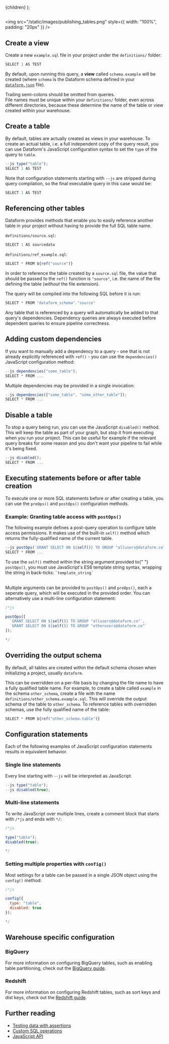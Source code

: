 
  <Documentation title="Publishing tables">{children}</Documentation>
);

##

<img src="/static/images/publishing_tables.png" style={{ width: "100%", padding: "20px" }} />

## Create a view

Create a new `example.sql` file in your project under the `definitions/` folder:

```js
SELECT 1 AS TEST
```

By default, upon running this query, a **view** called `schema.example` will be created (where `schema` is the Dataform schema defined in your [`dataform.json`](/guides/configuration#dataform.json) file).

<div className="pt-callout pt-icon-info-sign pt-intent-warning" markdown="1">
  Trailing semi-colons should be omitted from queries.
</div>

<div className="pt-callout pt-icon-info-sign pt-intent-warning" markdown="1">
  File names must be unique within your <code>definitions/</code> folder, even across different
  directories, because these determine the name of the table or view created within your warehouse.
</div>

## Create a table

By default, tables are actually created as views in your warehouse. To create an actual table, i.e. a full independent copy of the query result, you can use Dataform's JavaScript configuration syntax to set the `type` of the query to `table`.

```js
--js type("table");
SELECT 1 AS TEST
```

Note that configuration statements starting with `--js` are stripped during query compilation, so the final executable query in this case would be:

```js
SELECT 1 AS TEST
```

## Referencing other tables

Dataform provides methods that enable you to easily reference another table in your project without having to provide the full SQL table name.

`definitions/source.sql`:

```js
SELECT 1 AS sourcedata
```

`definitions/ref_example.sql`:

```js
SELECT * FROM ${ref("source")}
```

In order to reference the table created by a `source.sql` file, the value that should be passed to the `ref()` function is `"source"`, i.e. the name of the file defining the table (_without_ the file extension).

The query will be compiled into the following SQL before it is run:

```js
SELECT * FROM "dataform_schema"."source"
```

Any table that is referenced by a query will automatically be added to that query's dependencies. Dependency queries are always executed before dependent queries to ensure pipeline correctness.

## Adding custom dependencies

If you want to manually add a dependency to a query - one that is not already explicitly referenced with `ref()` - you can use the `dependencies()` JavaScript configuration method:

```js
--js dependencies("some_table");
SELECT * FROM ...
```

Multiple dependencies may be provided in a single invocation:

```js
--js dependencies(["some_table", "some_other_table"]);
SELECT * FROM ...
```

## Disable a table

To stop a query being run, you can use the JavaScript `disabled()` method. This will keep the table as part of your graph, but stop it from executing when you run your project.
This can be useful for example if the relevant query breaks for some reason and you don't want your pipeline to fail while it's being fixed.

```js
--js disabled();
SELECT * FROM ...
```

## Executing statements before or after table creation

To execute one or more SQL statements before or after creating a table, you can use the `preOps()` and `postOps()` configuration methods.

### Example: Granting table access with `postOps()`

The following example defines a post-query operation to configure table access permissions. It makes use of the built-in `self()` method which returns the fully-qualified name of the current table.

```js
--js postOps(`GRANT SELECT ON ${self()} TO GROUP "allusers@dataform.co"`);
SELECT * FROM ...
```

<div className="pt-callout pt-icon-info-sign pt-intent-warning" markdown="1">
  To use the <code>self()</code> method within the string argument provided to{" "}
  <code>postOps()</code>, you must use JavaScript's ES6 template string syntax, wrapping the string
  in back-ticks: <code>`template_string`</code>
</div>

<br />

Multiple arguments can be provided to `postOps()` and `preOps()`, each a seperate query, which will be executed in the provided order. You can alternatively use a multi-line configuration statement:

```js
/*js
```

<div style={{ marginTop: "-40px" }} />

```js
postOps([
  `GRANT SELECT ON ${self()} TO GROUP "allusers@dataform.co"`,
  `GRANT SELECT ON ${self()} TO GROUP "otherusers@dataform.co"`
]);
```

<div style={{ marginTop: "-40px" }} />

```js
*/
```

## Overriding the output schema

By default, all tables are created within the default schema chosen when initializing a project, usually `dataform`.

This can be overridden on a per-file basis by changing the file name to have a fully qualified table name.
For example, to create a table called `example` in the schema `other_schema`, create a file with the name `definitions/other_schema.example.sql`.
This will override the output schema of the table to `other_schema`. To reference tables with overridden schemas, use the fully qualified name of the table:

```js
SELECT * FROM ${ref("other_schema.table")}
```

## Configuration statements

Each of the following examples of JavaScript configuration statements results in equivalent behavior.

### Single line statements

Every line starting with `--js` will be interpreted as JavaScript.

```js
--js type("table");
--js disabled(true);
```

### Multi-line statements

To write JavaScript over multiple lines, create a comment block that starts with `/*js` and ends with `*/`:

```js
/*js
```

<div style={{ marginTop: "-40px" }} />

```js
type("table");
disabled(true);
```

<div style={{ marginTop: "-40px" }} />

```js
*/
```

### Setting multiple properties with `config()`

Most settings for a table can be passed in a single JSON object using the `config()` method:

```js
/*js
```

<div style={{ marginTop: "-40px" }} />

```js
config({
  type: "table",
  disabled: true
});
```

<div style={{ marginTop: "-40px" }} />

```js
*/
```

## Warehouse specific configuration

### BigQuery

For more information on configuring BigQuery tables, such as enabling table partitioning, check out the [BigQuery guide](/guides/warehouses/bigquery).

### Redshift

For more information on configuring Redshift tables, such as sort keys and dist keys, check out the [Redshift guide](/guides/warehouses/redshift).

## Further reading

- [Testing data with assertions](/guides/assertions)
- [Custom SQL operations](/guides/operations)
- [JavaScript API](/guides/js-api)
